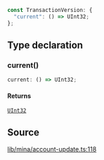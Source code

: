 ```ts
const TransactionVersion: {
  "current": () => UInt32;
};
```

## Type declaration

### current()

```ts
current: () => UInt32;
```

#### Returns

[`UInt32`](../classes/UInt32.mdx)

## Source

[lib/mina/account-update.ts:118](https://github.com/o1-labs/o1js/blob/72b8e2c2b9aaba4b5c12257bdd63dfe2676a3d99/src/lib/mina/account-update.ts#L118)
